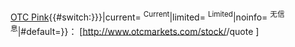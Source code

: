[[美國場外交易集團|OTC Pink]]{{#switch:{{{t|{{{type|}}}}}}|current=&nbsp;<sup>Current</sup>|limited=&nbsp;<sup>Limited</sup>|noinfo=&nbsp;<sup>无信息</sup>|#default=}}： [http://www.otcmarkets.com/stock/{{{1}}}/quote {{{1|Symbol needed}}}]<noinclude>{{doc|content=
參數 {{para|type}} 或 {{para|t}}，例如 (as of 2 May 2016)：
*{{OTC Pink|type=current|SOOCY}} (type=current)
*{{OTC Pink|type=limited|ANRZQ}} (type=limited)
*{{OTC Pink|type=noinfo|DRWN}} (type=noinfo)

[[Category:股票代碼模板|OTC]]
[[Category:美國場外交易集團上櫃公司|OTC Pink]]

}}</noinclude>